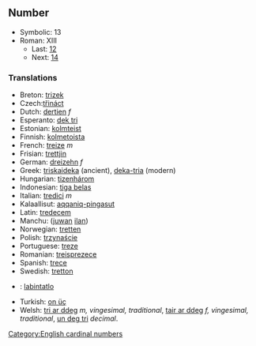 ==Number==

*Symbolic: 13
*Roman: XIII
**Last: [[twelve|12]]
**Next: [[fourteen|14]]

===Translations===

*Breton: [[trizek]]
*Czech:[[třináct]]
*Dutch: [[dertien]] ''f''
*Esperanto: [[dek tri]]
*Estonian: [[kolmteist]]
*Finnish: [[kolmetoista]]
*French: [[treize]] ''m''
*Frisian: [[trettjin]]
*German: [[dreizehn]] ''f''
*Greek: [[triskaideka]] (ancient), [[deka-tria]] (modern)
*Hungarian: [[tizenhárom]]
*Indonesian: [[tiga belas]]
*Italian: [[tredici]] ''m''
*Kalaallisut: [[aqqaniq-pingasut]]
*Latin: [[tredecem]]
*Manchu: ([[juwan]] [[ilan]])
*Norwegian: [[tretten]]
*Polish: [[trzynaście]]
*Portuguese: [[treze]]
*Romanian: [[treisprezece]]
*Spanish: [[trece]]
*Swedish: [[tretton]]
*{{tl}}: [[labintatlo]]
*Turkish: [[on üç]]
*Welsh: [[tri ar ddeg]] ''m, vingesimal, traditional'', [[tair ar ddeg]] ''f, vingesimal, traditional'', [[un deg tri]] ''decimal''.

[[Category:English cardinal numbers]]